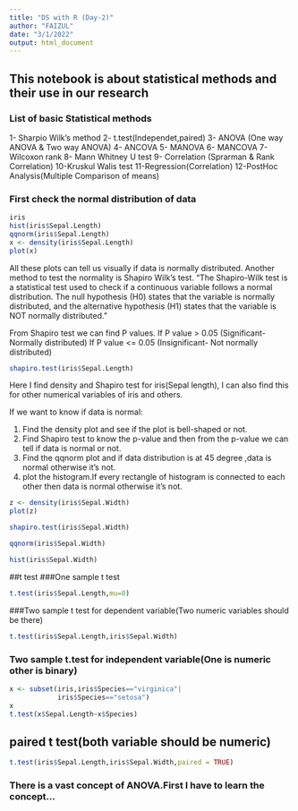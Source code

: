 ---
title: "DS with R (Day-2)"
author: "FAIZUL"
date: "3/1/2022"
output: html_document
---
## This notebook is about statistical methods and their use in our research
### **List of basic Statistical methods**
1- Sharpio Wilk's method
2- t.test(Independet,paired)
3- ANOVA (One way ANOVA & Two way ANOVA)
4- ANCOVA
5- MANOVA
6- MANCOVA
7- Wilcoxon rank
8- Mann Whitney U test
9- Correlation (Sprarman & Rank Correlation)
10-Kruskul Walis test
11-Regression(Correlation)
12-PostHoc Analysis(Multiple Comparison of means)


### First check the normal distribution of data

```{r}
iris
hist(iris$Sepal.Length)
qqnorm(iris$Sepal.Length)
x <- density(iris$Sepal.Length)
plot(x)
```
All these plots can tell us visually if data is normally distributed.
Another method to test the normality is Shapiro Wilk's test.
"The Shapiro-Wilk test is a statistical test used to check if a continuous variable follows a normal distribution. The null hypothesis (H0) states that the variable is normally distributed, and the alternative hypothesis (H1) states that the variable is NOT normally distributed."

From Shapiro test we can find P values.
If P value > 0.05 (Significant- Normally distributed)
If P value <= 0.05 (Insignificant- Not normally distributed)

```{r}
shapiro.test(iris$Sepal.Length)
```
 Here I find density and Shapiro test for iris(Sepal length),
 I can also find this for other numerical variables of iris and others.
 
If we want to know if data is normal:

(1) Find the density plot and see if the plot is bell-shaped or not.
(2) Find Shapiro test to know the p-value and then from the p-value
     we can tell if data is normal or not.
(3) Find the qqnorm plot and if data distribution is at 45 degree ,data 
     is normal otherwise it's not.
(4) plot the histogram.If every rectangle of histogram is connected to
     each other then data is normal otherwise it's not.
     
```{r}
z <- density(iris$Sepal.Width)
plot(z)

shapiro.test(iris$Sepal.Width)

qqnorm(iris$Sepal.Width)

hist(iris$Sepal.Width)
```
     
     
##t test
###One sample t test
```{r}
t.test(iris$Sepal.Length,mu=0)
```

###Two sample t test for dependent variable(Two numeric variables should be there)

```{r}
t.test(iris$Sepal.Length,iris$Sepal.Width)
```

### Two sample t.test for independent variable(One is numeric other is binary)

```{r}
x <- subset(iris,iris$Species=="virginica"|
            iris$Species=="setosa")
x
t.test(x$Sepal.Length~x$Species)

```

## paired t test(both variable should be numeric)
```{r}
t.test(iris$Sepal.Length,iris$Sepal.Width,paired = TRUE)
```

### There is a vast concept of ANOVA.First I have to learn the concept...


